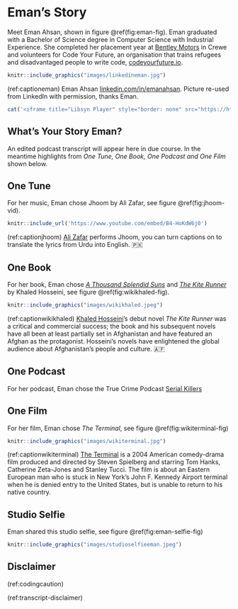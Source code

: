 # Eman's Story {#eman}

Meet Eman Ahsan, shown in figure \@ref(fig:eman-fig). Eman graduated with a Bachelor of Science degree in Computer Science with Industrial Experience. She completed her placement year at [Bentley Motors](https://en.wikipedia.org/wiki/Bentley) in Crewe and volunteers for Code Your Future, an organisation that trains refugees and disadvantaged people to write code, [codeyourfuture.io](https://codeyourfuture.io/).

```r
knitr::include_graphics("images/linkedineman.jpg")
```
(ref:captioneman) Eman Ahsan [linkedin.com/in/emanahsan](https://www.linkedin.com/in/emanahsan/). Picture re-used from LinkedIn with permission, thanks Eman.

```r
cat('<iframe title="Libsyn Player" style="border: none" src="https://html5-player.libsyn.com/embed/episode/id/32383057/height/90/theme/custom/thumbnail/yes/direction/forward/render-playlist/no/custom-color/000000/" height="90" width="100%" scrolling="no"  allowfullscreen="" webkitallowfullscreen="true" mozallowfullscreen="true" allowfullscreen="true" msallowfullscreen="true" style="border: none;"></iframe>')
```


## What's Your Story Eman? {#eman-story}

An edited podcast transcript will appear here in due course. In the meantime highlights from *One Tune, One Book, One Podcast and One Film* shown below.

## One Tune {#eman-tune}

For her music, Eman chose Jhoom by Ali Zafar, see figure \@ref(fig:jhoom-vid). 

```r
knitr::include_url('https://www.youtube.com/embed/B4-HoKdW6j0')
```

(ref:captionjhoom) [Ali Zafar](https://en.wikipedia.org/wiki/Ali_Zafar) performs Jhoom, you can turn captions on to translate the lyrics from Urdu into English. 🇵🇰

## One Book {#eman-book}

For her book, Eman chose *[A Thousand Splendid Suns](https://en.wikipedia.org/wiki/A_Thousand_Splendid_Suns)* and *[The Kite Runner](https://en.wikipedia.org/wiki/The_Kite_Runner)* by Khaled Hosseini, see figure \@ref(fig:wikikhaled-fig).

```r
knitr::include_graphics("images/wikikhaled.jpeg")
```

(ref:captionwikikhaled) [Khaled Hosseini](https://en.wikipedia.org/wiki/Khaled_Hosseini)'s debut novel *The Kite Runner* was a critical and commercial success; the book and his subsequent novels have all been at least partially set in Afghanistan and have featured an Afghan as the protagonist. Hosseini's novels have enlightened the global audience about Afghanistan's people and culture. 🇦🇫

## One Podcast {#eman-podcast}

For her podcast, Eman chose the True Crime Podcast [Serial Killers](https://open.spotify.com/show/4ruq7mH0jg1sFi8KQhnGb8)

## One Film {#eman-film}

For her film, Eman chose *The Terminal*, see figure \@ref(fig:wikiterminal-fig)

```r
knitr::include_graphics("images/wikiterminal.jpg")
```

(ref:captionwikiterminal) [The Terminal](https://en.wikipedia.org/wiki/The_Terminal) is a 2004 American comedy-drama film produced and directed by Steven Spielberg and starring Tom Hanks, Catherine Zeta-Jones and Stanley Tucci. The film is about an Eastern European man who is stuck in New York's John F. Kennedy Airport terminal when he is denied entry to the United States, but is unable to return to his native country.



## Studio Selfie {#eman-selfie}

Eman shared this studio selfie, see figure \@ref(fig:eman-selfie-fig)

```r
knitr::include_graphics("images/studioselfieeman.jpeg")
```

## Disclaimer  


::: {.rmdcaution}

(ref:codingcaution)

(ref:transcript-disclaimer)  

:::
